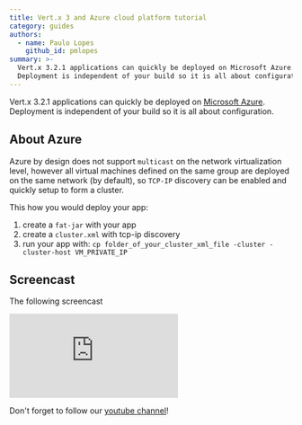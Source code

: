 ```yaml
---
title: Vert.x 3 and Azure cloud platform tutorial
category: guides
authors:
  - name: Paulo Lopes
    github_id: pmlopes
summary: >-
  Vert.x 3.2.1 applications can quickly be deployed on Microsoft Azure.
  Deployment is independent of your build so it is all about configuration.
---
```


Vert.x 3.2.1 applications can quickly be deployed on [Microsoft Azure](http://portal.azure.com/). Deployment is independent of your build so it is all about configuration.

## About Azure

Azure by design does not support `multicast` on the network virtualization level, however all virtual machines defined
on the same group are deployed on the same network (by default), so `TCP-IP` discovery can be enabled and quickly setup
to form a cluster.

This how you would deploy your app:

1. create a `fat-jar` with your app
2. create a `cluster.xml` with tcp-ip discovery
3. run your app with: `cp folder_of_your_cluster_xml_file -cluster -cluster-host VM_PRIVATE_IP`

## Screencast

The following screencast 

<div className="youtube-embed">
<iframe src="https://www.youtube.com/embed/nGQs_swWwAM" frameBorder="0" allowFullScreen></iframe>
</div>

Don't forget to follow our [youtube channel](https://www.youtube.com/channel/UCGN6L3tRhs92Uer3c6VxOSA)!
